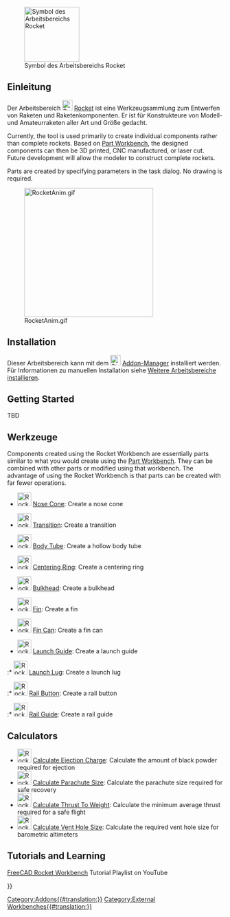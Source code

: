 <languages/>

[[File:RocketWorkbench.svg|thumb|128px|Symbol des Arbeitsbereichs Rocket]]

{{TOCright}}

<span id="Introduction"></span>
==Einleitung== 

Der Arbeitsbereich [[File:RocketWorkbench.svg|24px]] [[Rocket_Workbench/de|Rocket]] ist eine Werkzeugsammlung zum Entwerfen von Raketen und Raketenkomponenten. Er ist für Konstrukteure von Modell- und Amateurraketen aller Art und Größe gedacht.

Currently, the tool is used primarily to create individual components rather than complete rockets. Based on [[Part_Workbench|Part Workbench]], the designed components can then be 3D printed, CNC manufactured, or laser cut. Future development will allow the modeler to construct complete rockets.

Parts are created by specifying parameters in the task dialog. No drawing is required.

[[File:RocketAnim.gif|300px]]

== Installation ==

Dieser Arbeitsbereich kann mit dem [[Image:Std_AddonMgr.svg|24px|link=Std_AddonMgr/de]] [[Std_AddonMgr/de|Addon-Manager]] installiert werden. Für Informationen zu manuellen Installation siehe [[Installing_more_workbenches/de|Weitere Arbeitsbereiche installieren]].

== Getting Started ==

TBD

<span id="Tools"></span>
==Werkzeuge==

Components created using the Rocket Workbench are essentially parts similar to what you would create using the [[Part_Workbench|Part Workbench]]. They can be combined with other parts or modified using that workbench. The advantage of using the Rocket Workbench is that parts can be created with far fewer operations.

* [[Image:Rocket_NoseCone.svg|32px]] [[Rocket_NoseCone|Nose Cone]]: Create a nose cone

* [[Image:Rocket_Transition.svg|32px]] [[Rocket_Transition|Transition]]: Create a transition

* [[Image:Rocket_BodyTube.svg|32px]] [[Rocket_BodyTube|Body Tube]]: Create a hollow body tube

* [[Image:Rocket_CenteringRing.svg|32px]] [[Rocket_CenteringRing|Centering Ring]]: Create a centering ring

* [[Image:Rocket_Bulkhead.svg|32px]] [[Rocket_Bulkhead|Bulkhead]]: Create a bulkhead

* [[Image:Rocket_Fin.svg|32px]] [[Rocket_Fin|Fin]]: Create a fin

* [[Image:Rocket_FinCan.svg|32px]] [[Rocket_FinCan|Fin Can]]: Create a fin can

* [[Image:Rocket_LaunchGuideComposite.png|32px]] [[Rocket_CompLaunchGuide|Launch Guide]]: Create a launch guide

:* [[Image:Rocket_LaunchLug.svg|32px]] [[Rocket_LaunchLug|Launch Lug]]: Create a launch lug

:* [[Image:Rocket_RailButton.svg|32px]] [[Rocket_RailButton|Rail Button]]: Create a rail button

:* [[Image:Rocket_RailGuide.svg|32px]] [[Rocket_RailGuide|Rail Guide]]: Create a rail guide

== Calculators ==

* [[Image:Rocket_Calculator.svg|32px]] [[Rocket_Ejection_Charge_Calculator|Calculate Ejection Charge]]: Calculate the amount of black powder required for ejection
* [[Image:Rocket_Calculator.svg|32px]] [[Rocket_Parachute_Size_Calculator|Calculate Parachute Size]]: Calculate the parachute size required for safe recovery
* [[Image:Rocket_Calculator.svg|32px]] [[Rocket_Thrust_To_Weight_Calculator|Calculate Thrust To Weight]]: Calculate the minimum average thrust required for a safe flight
* [[Image:Rocket_Calculator.svg|32px]] [[Rocket_Vent_Hole_Size_Calculator|Calculate Vent Hole Size]]: Calculate the required vent hole size for barometric altimeters

== Tutorials and Learning ==

[https://youtube.com/playlist?list=PLIk8AsRj-ngQRr6uLD3DDJTBrLhJfF7eI FreeCAD Rocket Workbench] Tutorial Playlist on YouTube


{{Userdocnavi{{#translation:}}}}
[[Category:Addons{{#translation:}}]]
[[Category:External Workbenches{{#translation:}}]]